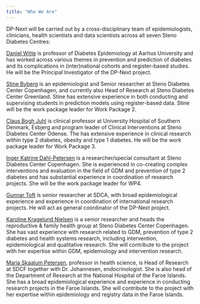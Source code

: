 ```yaml
---
title: "Who We Are"
---
```


DP-Next will be carried out by a cross-disciplinary team of
epidemiologists, clinicians, health scientists and data scientists
across all seven Steno Diabetes Centres:

[Daniel Witte](https://orcid.org/0000-0002-0769-2922) is professor of
Diabetes Epidemiology at Aarhus University and has worked across various
themes in prevention and prediction of diabetes and its complications in
(inter)national cohorts and register-based studies. He will be the
Principal Investigator of the DP-Next project.

[Stine Byberg](https://orcid.org/0000-0002-3626-3609) is an
epidemiologist and Senior researcher at Steno Diabetes Center
Copenhagen, and currently also Head of Research at Steno Diabetes Center
Greenland. Stine has extensive experience in both conducting and
supervising students in prediction models using register-based data.
Stine will be the work package leader for Work Package 2.

[Claus Bogh Juhl](https://orcid.org/0000-0002-4285-5459) is clinical
professor at University Hospital of Southern Denmark, Esbjerg and
program leader of Clinical Interventions at Steno Diabetes Center
Odense. The has extensive experience in clinical research within type 2
diabetes, obesity and type 1 diabetes. He will be the work package
leader for Work Package 3.

[Inger Katrine Dahl-Petersen](https://orcid.org/0000-0002-3157-8847) is
a researcher/special consultant at Steno Diabetes Center Copenhagen. She
is experienced in co-creating complex interventions and evaluation in
the field of GDM and prevention of type 2 diabetes and has substantial
experience in coordination of research projects. She will be the work
package leader for WP4.

[Gunnar Toft](https://orcid.org/0000-0002-7542-6853) is senior
researcher at SDCA, with broad epidemiological experience and experience
in coordination of international research projects. He will act as
general coordinator of the DP-Next project.

[Karoline Kragelund Nielsen](https://orcid.org/0000-0002-4058-0615) is a
senior researcher and heads the reproductive & family health group at
Steno Diabetes Center Copenhagen. She has vast experience with research
related to GDM, prevention of type 2 diabetes and health systems
research, including intervention, epidemiological and qualitative
research. She will contribute to the project with her expertise within
GDM, epidemiology and intervention research.

[Maria Skaalum Petersen](https://orcid.org/0000-0001-9404-8440),
professor in health science, is Head of Research at SDCF together with
Dr. Johannesen, endocrinologist. She is also head of the Department of
Research at the National Hospital of the Faroe Islands. She has a broad
epidemiological experience and experience in conducting research
projects in the Faroe Islands. She will contribute to the project with
her expertise within epidemiology and registry data in the Faroe
Islands.
